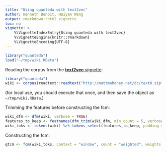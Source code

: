 ```yaml
---
title: "Using quanteda with text2vec"
author: Kenneth Benoit, Haiyan Wang
output: rmarkdown::html_vignette
toc: no
vignette: >
    %\VignetteIndexEntry{Using quanteda with text2vec}
    %\VignetteEngine{knitr::rmarkdown}
    %\VignetteEncoding{UTF-8}
---
```

    
```r
library("quanteda")
load("~/tmp/wiki.RData")
```

Reading the corpus from the [**text2vec** vignette](http://text2vec.org/glove.html):
```r
library("quanteda")
wiki <- corpus(readtext::readtext("http://mattmahoney.net/dc/text8.zip"))
```
(for local use, you should execute that once, and then save the object as `~/tmp/wiki.RData`.)

Trimming the features before constructing the fcm:
```r
wiki_dfm <- dfm(wiki, verbose = TRUE)
features_to_keep <- featnames(dfm_trim(wiki_dfm, min_count = 5, verbose = TRUE))
wiki_toks <- tokens(wiki) %>% tokens_select(features_to_keep, padding = TRUE)
```
Constructing the fcm:
```r
qtcm <- fcm(wiki_toks, context = "window", count = "weighted", weights = 1/(1:5), tri = TRUE)
```



